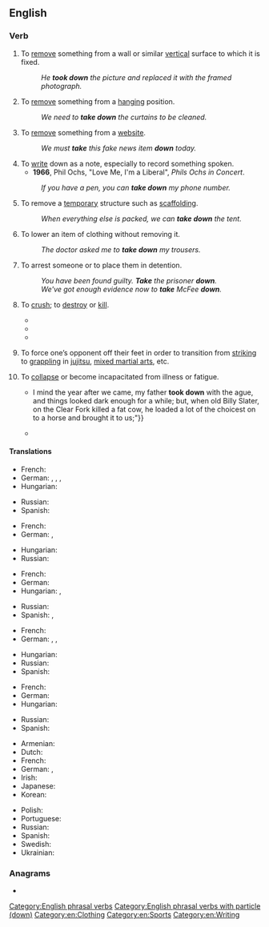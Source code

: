 {{also|takedown}}
==English==

===Verb===
{{en-verb|take<,,took,taken> down}}

# To [[remove]] something from a wall or similar [[vertical]] surface to which it is fixed.
#: ''He '''took down''' the picture and replaced it with the framed photograph.''
# To [[remove]] something from a [[hanging]] position.
#: ''We need to '''take down''' the curtains to be cleaned.''
# To [[remove]] something from a [[website]].
#: ''We must '''take''' this fake news item '''down''' today.''
# To [[write]] down as a note, especially to record something spoken.
#* '''1966''', Phil Ochs, "Love Me, I'm a Liberal", ''Phils Ochs in Concert''.
#*:{{quote|en|But if you ask me to bus my children / I hope the cops '''take down''' your name}}
#: ''If you have a pen, you can '''take down''' my phone number.''
# To remove a [[temporary]] structure such as [[scaffolding]].
#: ''When everything else is packed, we can '''take down''' the tent.''
# To lower an item of clothing without removing it.
#: ''The doctor asked me to '''take down''' my trousers.''
# To arrest someone or to place them in detention.
#: ''You have been found guilty. '''Take''' the prisoner '''down'''.''
#: ''We've got enough evidence now to '''take''' McFee '''down'''.''
# {{lb|en|of a person}} To [[crush]]; to [[destroy]] or [[kill]].
#* {{quote-book|en|title=Take It Down|author=Kira Sinclair|year=2012|page=191|ISBN=0373796765|passage=It took me eight years to get enough on the asshole to try and '''take him down'''.}}
#* {{quote-book|en|title=Take Down|author=Mallery Malone|year=2014|ISBN=1466854847|passage=They'd had occasion to see Peyton Armistead in all his righteous fury and she knew they wouldn't hesitate to '''take him down''' if she gave the word.}}
#* {{quote-book|en|title=The Bone Clocks|author=David Mitchell|year=2014|page=431|ISBN=9780340921609|passage=So Marinus, me and a few other unthanked individuals - Atemporals for the most part, with some mortal collaborators -- make it our business to ...'''take them down'''.}}
# {{lb|en|combat sports}} To force one’s opponent off their feet in order to transition from [[striking]] to [[grappling]] in [[jujitsu]], [[mixed martial arts]], etc.
# {{lb|en|intransitive|colloquial}} To [[collapse]] or become incapacitated from illness or fatigue.
#* {{quote-book|en|author=Albert Adams Graham|title=History of Richland County, Ohio|year=1880|page=[[:s:Page:History of Richland County, Ohio.djvu/266|254]]|passage="{{...}}I mind the year after we came, my father '''took down''' with the ague, and things looked dark enough for a while; but, when old Billy Slater, on the Clear Fork killed a fat cow, he loaded a lot of the choicest on to a horse and brought it to us;{{nb...}}"}}
#* {{quote-song|en|lyricist=[[:w:Woody Guthrie|Woody Guthrie]]|title=[[:w:Deportee (Plane Wreck at Los Gatos)|Deportee (Plane Wreck at Los Gatos)]]|year=1948|passage=My brothers and sisters come working the fruit trees, / And they rode the truck till they '''took down''' and died.}}

====Translations====
{{trans-top|remove something from a wall or similar vertical surface to which it is fixed}}
* French: {{t+|fr|décrocher}}
* German: {{t+check|de|herunternehmen}}, {{t+|de|abhängen}}, {{t+|de|abnehmen}}, {{t+|de|abmachen}} {{qualifier|coll.}}
* Hungarian: {{t+|hu|levesz}}
{{trans-mid}}
* Russian: {{t+|ru|снимать|impf}}
* Spanish: {{t+|es|descolgar}}
{{trans-bottom}}

{{trans-top|remove something from a hanging position}}
* French: {{t+|fr|dépendre}}
* German: {{t+check|de|herunternehmen}}, {{t+|de|abhängen}}
{{trans-mid}}
* Hungarian: {{t+|hu|levesz}}
* Russian: {{t+|ru|снимать|impf}}
{{trans-bottom}}

{{trans-top|write a note, usually recording something that is said}}
* French: {{t+|fr|noter}}
* German: {{t+check|de|niederschreiben}}
* Hungarian: {{t+|hu|leír}}, {{t+|hu|lejegyez}}
{{trans-mid}}
* Russian: {{t+|ru|записывать|impf}}
* Spanish: {{t+|es|anotar}}, {{t+|es|apuntar}}
{{trans-bottom}}

{{trans-top|remove a temporary structure such as scaffolding}}
* French: {{t+|fr|démonter}}
* German: {{t+check|de|herunternehmen}}, {{t+|de|abbauen}}, {{t+|de|entfernen}}
{{trans-mid}}
* Hungarian: {{t+|hu|lebont}}
* Russian: {{t+|ru|убрать|pf}}
* Spanish: {{t+|es|desmontar}}
{{trans-bottom}}

{{trans-top|lower an item of clothing without removing it}}
* French: {{t+|fr|baisser}}
* German: {{t+|de|herunterlassen}}
* Hungarian: {{t|hu|[[lejjebb]] [[enged]]}}
{{trans-mid}}
* Russian: {{t+|ru|приспустить|pf}}
* Spanish: {{t+|es|bajarse}}
{{trans-bottom}}

{{trans-top|combat sports}}
* Armenian: {{t-needed|hy}}
* Dutch: {{t-needed|nl}}
* French: {{t-needed|fr}}
* German: {{t+|de|niederwerfen}}, {{t+|de|umhauen}} {{qualifier|coll.}}
* Irish: {{t|ga|leag}}
* Japanese: {{t-needed|ja}}
* Korean: {{t-needed|ko}}
{{trans-mid}}
* Polish: {{t-needed|pl}}
* Portuguese: {{t+|pt|derrubar}}
* Russian: {{t+|ru|уронить|pf}} {{qualifier|slang}}
* Spanish: {{t+|es|derribar}}
* Swedish: {{t-needed|sv}}
* Ukrainian: {{t-needed|uk}}
{{trans-bottom}}

===Anagrams===
* {{anagrams|en|a=adeknotw|downtake}}

[[Category:English phrasal verbs]]
[[Category:English phrasal verbs with particle (down)]]
[[Category:en:Clothing]]
[[Category:en:Sports]]
[[Category:en:Writing]]